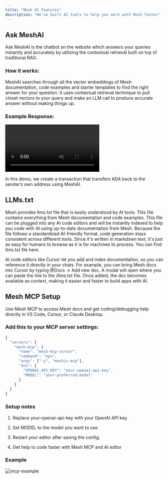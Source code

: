 ```yaml
---
title: "Mesh AI Features"
description: "We've built AI tools to help you work with Mesh faster"
---
```


## Ask MeshAI

Ask MeshAI is the chatbot on the website which answers your queries instantly and accurately by utilizing the contextual retrieval built on top of traditional RAG.

### How it works:

MeshAI searches through all the vector embeddings of Mesh documentation, code examples and starter templates to find the right answer for your question. It uses contextual retrieval technique to pull closet vectors to your query and make an LLM call to produce accurate answer without making things up.

### Example Response:

<video controls>
  <source src="/videos/demo.webm" type="video/webm" />
</video>

In this demo, we create a transaction that transfers ADA back to the sender’s own address using MeshAI.


## LLMs.txt

Mesh provides llms.txt file that is easily understood by AI tools. This file contains everything from Mesh documentation and code examples. This file can be plugged into any AI code editors and will be instantly indexed to help you code with AI using up-to-date documentation from Mesh. Because the file follows a standardized AI-friendly format, code generation stays consistent across different tools. Since it's written in markdown text, it's just as easy for humans to browse as it is for machines to process. You can find llms.txt file <Link href="/llms.txt">here</Link>.

AI code editors like Cursor let you add and index documentation, so you can reference it directly in your chats. For example, you can bring Mesh docs into Cursor by typing @Docs → Add new doc. A modal will open where you can paste the link to the <Link href="/llms.txt">/llms.txt</Link> file. Once added, the doc becomes available as context, making it easier and faster to build apps with AI.


## Mesh MCP Setup

Use Mesh MCP to access Mesh docs and get coding/debugging help directly in VS Code, Cursor, or Claude Desktop.

### Add this to your MCP server settings:

```ts
{
  "servers": {
    "mesh-mcp": {
      "name": "mesh-mcp-server",
      "command": "npx",
      "args": ["-y", "meshjs-mcp"],
      "env": {
        "OPENAI_API_KEY": "your-openai-api-key",
        "MODEL": "your-preferred-model"
      }
    }
  }
}
```

### Setup notes

1. Replace your-openai-api-key with your OpenAI API key.

2. Set MODEL to the model you want to use.

3. Restart your editor after saving the config.

4. Get help to code faster with Mesh MCP and AI editor

### Example

<img src="ai/mcp-example.png" alt="mcp-example" />